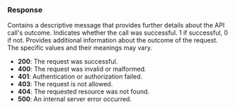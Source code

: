 ### Response

<ResponseField name="message" type="string">
  Contains a descriptive message that provides further details about the API
  call's outcome.
</ResponseField>

<ResponseField name="success" type="number">
  Indicates whether the call was successful. 1 if successful, 0 if not.
</ResponseField>

<ResponseField name="status" type="number">
  Provides additional information about the outcome of the request. The specific
  values and their meanings may vary.

- **200**: The request was successful.
- **400**: The request was invalid or malformed.
- **401**: Authentication or authorization failed.
- **403**: The request is not allowed.
- **404**: The requested resource was not found.
- **500**: An internal server error occurred.

</ResponseField>
